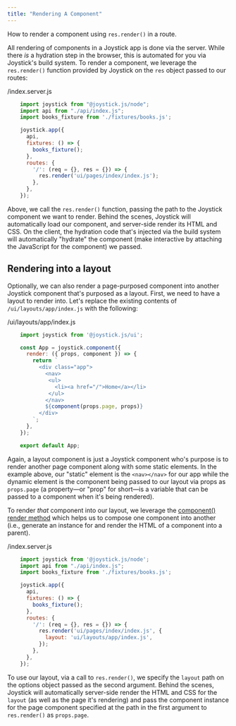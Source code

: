 ```yaml
---
title: "Rendering A Component"
---
```



How to render a component using `res.render()` in a route.

All rendering of components in a Joystick app is done via the server. While there _is_ a hydration step in the browser, this is automated for you via Joystick's build system. To render a component, we leverage the `res.render()` function provided by Joystick on the `res` object passed to our routes:

/index.server.js
```js
    import joystick from "@joystick.js/node";
    import api from "./api/index.js";
    import books_fixture from './fixtures/books.js';

    joystick.app({
      api,
      fixtures: () => {
        books_fixture();
      },
      routes: {
        '/': (req = {}, res = {}) => {
          res.render('ui/pages/index/index.js');
        },
      },
    });
```

Above, we call the `res.render()` function, passing the path to the Joystick component we want to render. Behind the scenes, Joystick will automatically load our component, and server-side render its HTML and CSS. On the client, the hydration code that's injected via the build system will automatically "hydrate" the component (make interactive by attaching the JavaScript for the component) we passed.

## Rendering into a layout

Optionally, we can also render a page-purposed component into another Joystick component that's purposed as a layout. First, we need to have a layout to render into. Let's replace the existing contents of `/ui/layouts/app/index.js` with the following:

/ui/layouts/app/index.js

```js
    import joystick from '@joystick.js/ui';

    const App = joystick.component({
      render: ({ props, component }) => {
        return `
          <div class="app">
            <nav>
             <ul>
               <li><a href="/">Home</a></li>
             </ul>
            </nav>
            ${component(props.page, props)}
          </div>
        `;
      },
    });

    export default App;
```

Again, a layout component is just a Joystick component who's purpose is to render another page component along with some static elements. In the example above, our "static" element is the `<nav></nav>` for our app while the dynamic element is the component being passed to our layout via props as `props.page` (a property—or "prop" for short—is a variable that can be passed to a component when it's being rendered).

To render _that_ component into our layout, we leverage the [component() render method](ui/components/render/render-methods/component) which helps us to compose one component into another (i.e., generate an instance for and render the HTML of a component into a parent).

/index.server.js

```js
    import joystick from '@joystick.js/node';
    import api from "./api/index.js";
    import books_fixture from './fixtures/books.js';

    joystick.app({
      api,
      fixtures: () => {
        books_fixture();
      },
      routes: {
        '/': (req = {}, res = {}) => {
          res.render('ui/pages/index/index.js', {
            layout: 'ui/layouts/app/index.js',
          });
        },
      },
    });
```

To use our layout, via a call to `res.render()`, we specify the `layout` path on the options object passed as the second argument. Behind the scenes, Joystick will automatically server-side render the HTML and CSS for the `layout` (as well as the page it's rendering) and pass the component instance for the page component specified at the path in the first argument to `res.render()` as `props.page`.


